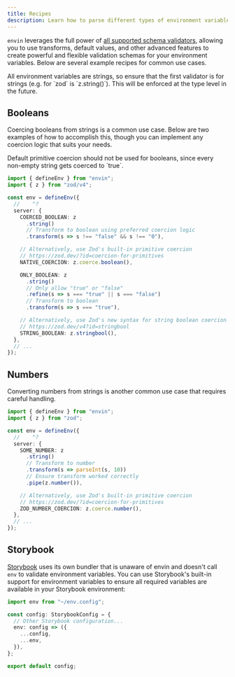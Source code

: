 ```yaml
---
title: Recipes
description: Learn how to parse different types of environment variables in different runtimes.
---
```


`envin` leverages the full power of [all supported schema validators](/docs/validators), allowing you to use transforms, default values, and other advanced features to create powerful and flexible validation schemas for your environment variables. Below are several example recipes for common use cases.

<Callout type="info">
  All environment variables are strings, so ensure that the first validator is
  for strings (e.g. for `zod` is `z.string()`). This will be enforced at the
  type level in the future.
</Callout>

## Booleans

Coercing booleans from strings is a common use case. Below are two examples of how to accomplish this, though you can implement any coercion logic that suits your needs.

<Callout type="warn">
  Default primitive coercion should not be used for booleans, since every
  non-empty string gets coerced to `true`.
</Callout>

```ts twoslash title="env.config.ts"
import { defineEnv } from "envin";
import { z } from "zod/v4";

const env = defineEnv({
  //    ^?
  server: {
    COERCED_BOOLEAN: z
      .string()
      // Transform to boolean using preferred coercion logic
      .transform(s => s !== "false" && s !== "0"),

    // Alternatively, use Zod's built-in primitive coercion
    // https://zod.dev/?id=coercion-for-primitives
    NATIVE_COERCION: z.coerce.boolean(),

    ONLY_BOOLEAN: z
      .string()
      // Only allow "true" or "false"
      .refine(s => s === "true" || s === "false")
      // Transform to boolean
      .transform(s => s === "true"),

    // Alternatively, use Zod's new syntax for string boolean coercion
    // https://zod.dev/v4?id=stringbool
    STRING_BOOLEAN: z.stringbool(),
  },
  // ...
});
```

## Numbers

Converting numbers from strings is another common use case that requires careful handling.

```ts twoslash title="env.config.ts"
import { defineEnv } from "envin";
import { z } from "zod";

const env = defineEnv({
  //    ^?
  server: {
    SOME_NUMBER: z
      .string()
      // Transform to number
      .transform(s => parseInt(s, 10))
      // Ensure transform worked correctly
      .pipe(z.number()),

    // Alternatively, use Zod's built-in primitive coercion
    // https://zod.dev/?id=coercion-for-primitives
    ZOD_NUMBER_COERCION: z.coerce.number(),
  },
  // ...
});
```

## Storybook

[Storybook](https://storybook.js.org/) uses its own bundler that is unaware of envin and doesn't call `env` to validate environment variables. You can use Storybook's built-in support for environment variables to ensure all required variables are available in your Storybook environment:

```ts title=".storybook/main.ts"
import env from "~/env.config";

const config: StorybookConfig = {
  // Other Storybook configuration...
  env: config => ({
    ...config,
    ...env,
  }),
};

export default config;
```
